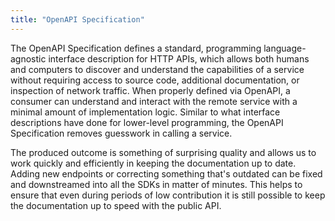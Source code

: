 ```yaml
---
title: "OpenAPI Specification"
---
```


The OpenAPI Specification defines a standard, programming language-agnostic interface description for HTTP APIs, which allows both humans and computers to discover and understand the capabilities of a service without requiring access to source code, additional documentation, or inspection of network traffic. When properly defined via OpenAPI, a consumer can understand and interact with the remote service with a minimal amount of implementation logic. Similar to what interface descriptions have done for lower-level programming, the OpenAPI Specification removes guesswork in calling a service.

The produced outcome is something of surprising quality and allows us to work quickly and efficiently in keeping the documentation up to date. Adding new endpoints or correcting something that's outdated can be fixed and downstreamed into all the SDKs in matter of minutes. This helps to ensure that even during periods of low contribution it is still possible to keep the documentation up to speed with the public API.